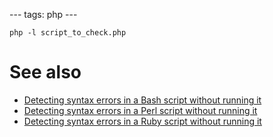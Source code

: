 ---
tags: php
---
<pre>php -l script_to_check.php</pre>

= See also =

* [[Detecting syntax errors in a Bash script without running it]]
* [[Detecting syntax errors in a Perl script without running it]]
* [[Detecting syntax errors in a Ruby script without running it]]
